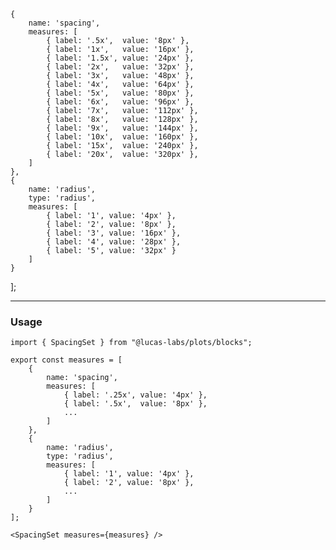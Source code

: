 
<Meta title="Plots/SpacingSet" />

    {
        name: 'spacing',
        measures: [
            { label: '.5x',  value: '8px' },
            { label: '1x',   value: '16px' },
            { label: '1.5x', value: '24px' },
            { label: '2x',   value: '32px' },
            { label: '3x',   value: '48px' },
            { label: '4x',   value: '64px' },
            { label: '5x',   value: '80px' },
            { label: '6x',   value: '96px' },
            { label: '7x',   value: '112px' },
            { label: '8x',   value: '128px' },
            { label: '9x',   value: '144px' },
            { label: '10x',  value: '160px' },
            { label: '15x',  value: '240px' },
            { label: '20x',  value: '320px' },
        ]                  
    },
    {
        name: 'radius',
        type: 'radius',
        measures: [
            { label: '1', value: '4px' },
            { label: '2', value: '8px' },
            { label: '3', value: '16px' },
            { label: '4', value: '28px' },
            { label: '5', value: '32px' }
        ] 
    }
];

<SpacingSet measures={measures} />


------

### Usage

```tsx
import { SpacingSet } from "@lucas-labs/plots/blocks";

export const measures = [
    {
        name: 'spacing',
        measures: [
            { label: '.25x', value: '4px' },
            { label: '.5x',  value: '8px' },
            ...
        ]                  
    },
    {
        name: 'radius',
        type: 'radius',
        measures: [
            { label: '1', value: '4px' },
            { label: '2', value: '8px' },
            ...
        ] 
    }
];

<SpacingSet measures={measures} />

```
